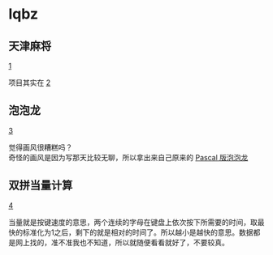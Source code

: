 = lqbz =

== 天津麻将 ==

[https://tiansh.github.io/lqbz/tjmj/]

项目其实在 [http://sourceforge.net/projects/tjmj/]

== 泡泡龙 ==

[https://tiansh.github.io/lqbz/ppl/]

觉得画风很糟糕吗？<br />
奇怪的画风是因为写那天比较无聊，所以拿出来自己原来的 [https://github.com/tiansh/pascal/tree/master/ppl Pascal 版泡泡龙]

== 双拼当量计算 ==

[https://tiansh.github.io/lqbz/sp/]

当量就是按键速度的意思，两个连续的字母在键盘上依次按下所需要的时间，取最快的标准化为1之后，剩下的就是相对的时间了。所以越小是越快的意思。数据都是网上找的，准不准我也不知道，所以就随便看看就好了，不要较真。

